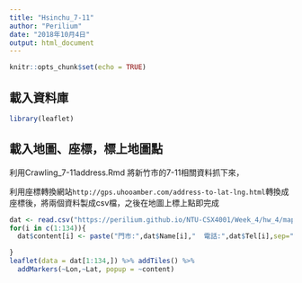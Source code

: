 ```yaml
---
title: "Hsinchu_7-11"
author: "Perilium"
date: "2018年10月4日"
output: html_document
---
```

```r
knitr::opts_chunk$set(echo = TRUE)
```
## 載入資料庫
```r
library(leaflet)
```

## 載入地圖、座標，標上地圖點
利用Crawling_7-11address.Rmd 將新竹市的7-11相關資料抓下來，

利用座標轉換網站`http://gps.uhooamber.com/address-to-lat-lng.html `轉換成座標後，將兩個資料製成csv檔，之後在地圖上標上點即完成

```r
dat <- read.csv("https://perilium.github.io/NTU-CSX4001/Week_4/hw_4/map/7-11raw.csv")
for(i in c(1:134)){
  dat$content[i] <- paste("門市:",dat$Name[i],"  電話:",dat$Tel[i],sep="")

}
leaflet(data = dat[1:134,]) %>% addTiles() %>%
  addMarkers(~Lon,~Lat, popup = ~content)
```
